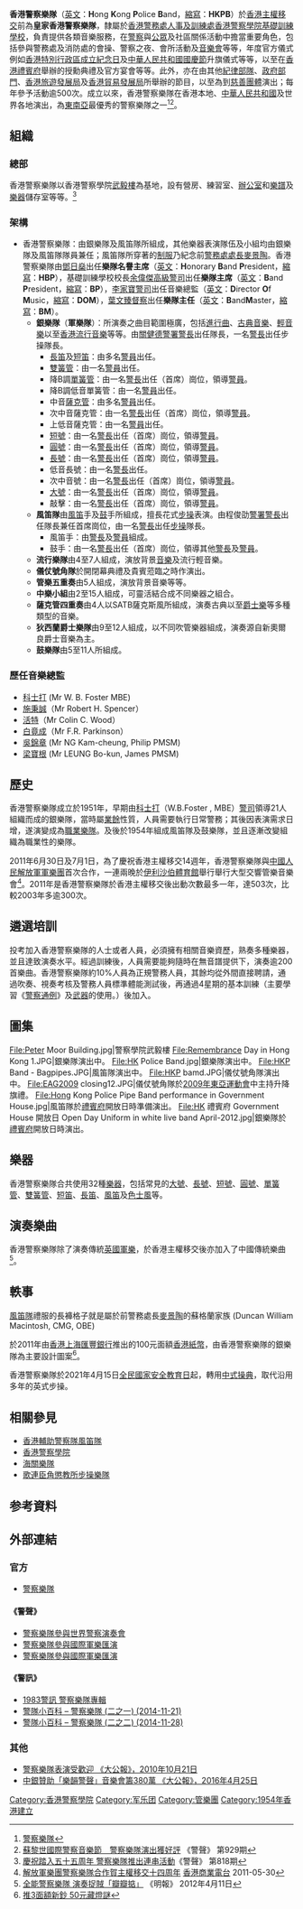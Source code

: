 {{Pathnav|香港警務處|香港警務處架構|人事及訓練處|香港警察學院|基礎訓練中心|frame=1}}
{{Infobox law enforcement agency
|unit_name= 香港警察樂隊<br />Hong Kong Police Band
|image=[[File:HKP_Band_on_Remembrance_Day.JPG|300px]]
|caption=銀樂隊於[[和平紀念日_(香港)|和平紀念日]]演奏中。
|country= {{HK}}
|type= 警察樂隊
|branch= [[香港警務處|香港警務處]]
|dates= 1951年至今
|specialization= [[音樂|音樂]]演奏、[[步操|步操]]及[[儀仗|儀仗]]表演
|command_structure= [[人事及訓練處|人事及訓練處]][[香港警察學院|香港警察學院]][[基礎訓練學校|基礎訓練學校]]
|size= 84名
|garrison= [[香港警察學院|香港警察學院]][[武毅樓|武毅樓]]
|ceremonial_chief=
|nickname= 
|motto= 
|colors= 
|march=
|mascot=
|battles= 
|current_commander= [[音樂總監|音樂總監]][[李家寶|李家寶]][[警司|警司]]
|notable_commanders= [[科士打|科士打]]
|anniversaries= 2006年55週年紀念<br />2011年60週年紀念 
|decorations=
|identification_symbol=
|identification_symbol_label=
}}

'''香港警察樂隊'''（[[英文|英文]]：'''H'''ong '''K'''ong '''P'''olice '''B'''and，[[縮寫|縮寫]]：'''HKPB'''）於[[香港主權移交|香港主權移交]]前為'''皇家香港警察樂隊'''，隸屬於[[香港警務處|香港警務處]][[人事及訓練處|人事及訓練處]][[香港警察學院|香港警察學院]][[基礎訓練學校|基礎訓練學校]]，負責提供各類音樂服務，在[[警察|警察]]與[[公眾|公眾]]及社區關係活動中擔當重要角色，包括參與警務處及消防處的會操、警察之夜、會所活動及[[音樂會|音樂會]]等等，年度官方儀式例如[[香港特別行政區成立紀念日|香港特別行政區成立紀念日]]及[[中華人民共和國國慶節|中華人民共和國國慶節]]升旗儀式等等，以至在[[香港禮賓府|香港禮賓府]]舉辦的授勳典禮及官方宴會等等。此外，亦在由其他[[紀律部隊|紀律部隊]]、[[香港政府部門|政府部門]]、[[香港旅遊發展局|香港旅遊發展局]]及[[香港貿易發展局|香港貿易發展局]]所舉辦的節目，以至為到[[慈善團體|慈善團體]]演出；每年參予活動逾500次。成立以來，香港警察樂隊在香港本地、[[中華人民共和國|中華人民共和國]]及世界各地演出，為[[東南亞|東南亞]]最優秀的警察樂隊之一<ref>[http://www.police.gov.hk/ppp_tc/07_police_college/ftc_pb.html 警察樂隊]</ref><ref>[http://www.police.gov.hk/offbeat/929/chi/n05.htm 蘇黎世國際警察音樂節　警察樂隊演出獲好評] 《警聲》 第929期</ref>。

== 組織 ==
=== 總部 ===
香港警察樂隊以香港警察學院[[武毅樓|武毅樓]]為基地，設有營房、練習室、[[辦公室|辦公室]]和[[樂譜|樂譜]]及[[樂器|樂器]]儲存室等等。<ref>[http://www.police.gov.hk/offbeat/818/chi/p01.htm 慶祝踏入五十五周年 警察樂隊推出連串活動]《警聲》 第818期</ref>

=== 架構 ===
*香港警察樂隊：由銀樂隊及風笛隊所組成，其他樂器表演隊伍及小組均由銀樂隊及風笛隊隊員兼任；風笛隊所穿著的[[制服|制服]]乃紀念前[[警務處處長|警務處處長]][[麥景陶|麥景陶]]。香港警察樂隊由[[鄧日燊|鄧日燊]]出任'''樂隊名譽主席'''（[[英文|英文]]：'''H'''onorary '''B'''and '''P'''resident，[[縮寫|縮寫]]：'''HBP'''），基礎訓練學校校長[[余偉傑|余偉傑]][[高級警司|高級警司]]出任'''樂隊主席'''（[[英文|英文]]：'''B'''and '''P'''resident，[[縮寫|縮寫]]：'''BP'''），[[李家寶|李家寶]][[警司|警司]]出任音樂總監（[[英文|英文]]：'''D'''irector '''O'''f '''M'''usic，[[縮寫|縮寫]]：'''DOM'''），[[葉文臻|葉文臻]][[督察|督察]]出任'''樂隊主任'''（[[英文|英文]]：'''B'''and'''M'''aster，[[縮寫|縮寫]]：'''BM'''）。
**'''銀樂隊'''（'''軍樂隊'''）：所演奏之曲目範圍極廣，包括[[進行曲|進行曲]]、[[古典音樂|古典音樂]]、[[輕音樂|輕音樂]]以至[[香港流行音樂|香港流行音樂]]等等。由[[關健德|關健德]][[警署警長|警署警長]]出任隊長，一名[[警長|警長]]出任步操隊長。
***[[長笛|長笛]]及[[短笛|短笛]]：由多名[[警員|警員]]出任。
***[[雙簧管|雙簧管]]：由一名[[警員|警員]]出任。
***降B調[[單簧管|單簧管]]：由一名[[警長|警長]]出任（首席）崗位，領導[[警員|警員]]。
***降B調低音單簧管：由一名[[警員|警員]]出任。
***中音[[薩克管|薩克管]]：由多名[[警員|警員]]出任。
***次中音薩克管：由一名[[警長|警長]]出任（首席）崗位，領導[[警員|警員]]。
***上低音薩克管：由一名[[警員|警員]]出任。
***[[短號|短號]]：由一名[[警長|警長]]出任（首席）崗位，領導[[警員|警員]]。
***[[圓號|圓號]]：由一名[[警長|警長]]出任（首席）崗位，領導[[警員|警員]]。
***[[長號|長號]]：由一名[[警長|警長]]出任（首席）崗位，領導[[警員|警員]]。
***低音長號：由一名[[警長|警長]]出任。
***次中音號：由一名[[警長|警長]]出任（首席）崗位，領導[[警員|警員]]。
***[[大號|大號]]：由一名[[警長|警長]]出任（首席）崗位，領導[[警員|警員]]。
***敲擊：由一名[[警長|警長]]出任（首席）崗位，領導[[警員|警員]]。
**'''風笛隊'''由[[風笛|風笛]]手及[[鼓|鼓]]手所組成，擅長花式[[步操|步操]]表演。由程俊劭[[警署警長|警署警長]]出任隊長兼任首席崗位，由一名[[警長|警長]]出任[[步操|步操]]隊長。
***風笛手：由[[警長|警長]]及[[警員|警員]]組成。
***鼓手：由一名[[警長|警長]]出任（首席）崗位，領導其他[[警長|警長]]及[[警員|警員]]。
**'''流行樂隊'''由4至7人組成，演放背景[[音樂|音樂]]及流行輕音樂。
**'''儀仗號角隊'''於開閉幕典禮及貴賓蒞臨之時作演出。
**'''管樂五重奏'''由5人組成，演放背景音樂等等。
**'''中樂小組'''由2至15人組成，可靈活結合成不同樂器之組合。
**'''薩克管四重奏'''由4人以SATB薩克斯風所組成，演奏古典以至[[爵士樂|爵士樂]]等多種類型的音樂。
**'''狄西蘭爵士樂隊'''由9至12人組成，以不同吹管樂器組成，演奏源自新奧爾良爵士音樂為主。
**'''鼓樂隊'''由5至11人所組成。

=== 歷任音樂總監 ===
{{動態列表}}
*[[科士打|科士打]] (Mr W. B. Foster MBE)
*[[施秉誠|施秉誠]]（Mr Robert H. Spencer）
*[[活特|活特]]（Mr Colin C. Wood）
*[[白竟成|白竟成]]（Mr F.R. Parkinson）
*[[吳錦章|吳錦章]] (Mr NG Kam-cheung, Philip PMSM)
*[[梁寶根|梁寶根]] (Mr LEUNG Bo-kun, James PMSM)

==歷史==
香港警察樂隊成立於1951年，早期由[[科士打|科士打]]（W.B.Foster , MBE）[[警司|警司]]領導21人組織而成的銀樂隊，當時屬[[業餘|業餘]]性質，人員需要執行日常警務；其後因表演需求日增，遂演變成為[[職業|職業]][[樂隊|樂隊]]。及後於1954年組成風笛隊及鼓樂隊，並且逐漸改變組織為職業性的樂隊。

2011年6月30日及7月1日，為了慶祝香港主權移交14週年，香港警察樂隊與[[中國人民解放軍軍樂團|中國人民解放軍軍樂團]]首次合作，一連兩晚於[[伊利沙伯體育館|伊利沙伯體育館]]舉行舉行大型交響管樂音樂會<ref>[https://www.881903.com/page/zh-tw/newsdetail.aspx?ItemId=367855 解放軍樂團警察樂隊合作賀主權移交十四周年] [[香港商業電台|香港商業電台]] 2011-05-30</ref>。2011年是香港警察樂隊於香港主權移交後出動次數最多一年，達503次，比較2003年多逾300次。

==遴選培訓==
投考加入香港警察樂隊的人士或者人員，必須擁有相關音樂資歷，熟奏多種樂器，並且達致演奏水平。經過訓練後，人員需要能夠隨時在無音譜提供下，演奏逾200首樂曲。香港警察樂隊約10%人員為正規警務人員，其餘均從外間直接聘請，通過吹奏、視奏考核及警務人員標準體能測試後，再通過4星期的基本訓練（主要學習《[[警察通例|警察通例]]》及[[武器|武器]]的使用。）後加入。

==圖集==
<gallery>
File:Peter Moor Building.jpg|警察學院武毅樓
File:Remembrance Day in Hong Kong 1.JPG|銀樂隊演出中。
File:HK Police Band.jpg|銀樂隊演出中。
File:HKP Band - Bagpipes.JPG|風笛隊演出中。
File:HKP bamd.JPG|儀仗號角隊演出中。
File:EAG2009 closing12.JPG|儀仗號角隊於[[2009年東亞運動會|2009年東亞運動會]]中主持升降旗禮。
File:Hong Kong Police Pipe Band performance in Government House.jpg|風笛隊於[[禮賓府|禮賓府]]開放日時準備演出。
File:HK 禮賓府 Government House 開放日 Open Day Uniform in white live band April-2012.jpg|銀樂隊於[[禮賓府|禮賓府]]開放日時演出。
</gallery>

==樂器==
香港警察樂隊合共使用32種[[樂器|樂器]]，包括常見的[[大號|大號]]、[[長號|長號]]、[[短號|短號]]、[[圓號|圓號]]、[[單簧管|單簧管]]、[[雙簧管|雙簧管]]、[[短笛|短笛]]、[[長笛|長笛]]、[[風笛|風笛]]及[[色士風|色士風]]等。

==演奏樂曲==
香港警察樂隊除了演奏傳統[[英國軍樂|英國軍樂]]，於香港主權移交後亦加入了中國傳統樂曲<ref>[http://hk.news.yahoo.com/全能警察樂隊-演奏捉賊-瓣瓣掂-211403207.html 全能警察樂隊 演奏捉賊「瓣瓣掂」] 《明報》 2012年4月11日</ref>。

==軼事==
[[風笛隊|風笛隊]]禮服的長褲格子就是屬於前警務處長[[麥景陶|麥景陶]]的蘇格蘭家族 (Duncan William Macintosh, CMG, OBE)

於2011年由[[香港上海匯豐銀行|香港上海匯豐銀行]]推出的100元面額[[香港紙幣|香港紙幣]]，由香港警察樂隊的銀樂隊為主要設計圖案<ref>[http://hk.news.yahoo.com/推3面額新鈔-50元藏燈謎-224905767.html 推3面額新鈔 50元藏燈謎]</ref>。

香港警察樂隊於2021年4月15日[[全民國家安全教育日|全民國家安全教育日]]起，轉用[[正步|中式操典]]，取代沿用多年的英式步操。

==相關參見==
*[[香港輔助警察隊風笛隊|香港輔助警察隊風笛隊]]
*[[香港警察學院|香港警察學院]]
*[[海關樂隊|海關樂隊]]
*[[歌連臣角懲教所步操樂隊|歌連臣角懲教所步操樂隊]]

==参考資料==
{{Reflist}}

==外部連結==
===官方===
*[http://www.police.gov.hk/ppp_tc/07_police_college/ftc_pb.html 警察樂隊]

====《警聲》====
*[http://www.police.gov.hk/offbeat/835/chi/n01.htm 警察樂隊參與世界警察演奏會]
*[http://www.police.gov.hk/offbeat/969/chi/h16.htm 警察樂隊參與國際軍樂匯演]
*[http://www.police.gov.hk/offbeat/970/chi/n06.htm 警察樂隊參與國際軍樂匯演]

====《警訊》====
*[https://www.youtube.com/watch?v=gru_FxfJ_Vg 1983警訊 警察樂隊專輯]
*[https://www.youtube.com/watch?v=Xv0PNs6mBDg 警隊小百科 – 警察樂隊 (二之一) (2014-11-21)]
*[https://www.youtube.com/watch?v=0MWtIkcLcEE 警隊小百科 – 警察樂隊 (二之二) (2014-11-28)]

===其他===
*[http://www.takungpao.com.hk/news/10/10/21/GW-1316229.htm 警察樂隊表演受歡迎 《大公報》，2010年10月21日]{{dead link|date=2018年5月 |bot=InternetArchiveBot |fix-attempted=yes }}
*[http://paper.wenweipo.com/2016/04/25/AY1604250004.htm 中銀贊助「樂韻警聲」音樂會籌380萬 《大公報》，2016年4月25日]


{{香港警務處架構}}

{{Commonscat|Hong Kong Police Band}}

[[Category:香港警察學院|Category:香港警察學院]]
[[Category:军乐团|Category:军乐团]]
[[Category:管樂團|Category:管樂團]]
[[Category:1954年香港建立|Category:1954年香港建立]]